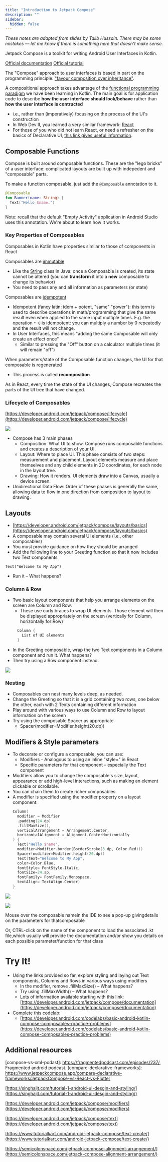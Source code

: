 ```yaml
---
title: "Introduction to Jetpack Compose"
description: ""
sidebar:
  hidden: false
---
```


*These notes are adapted from slides by Talib Hussain. There may be some mistakes — let me know if there is something here that doesn’t make sense.*

Jetpack Compose is a toolkit for writing Android User Interfaces in Kotlin.

[Official documentation](https://developer.android.com/jetpack/compose/documentation)
[Official tutorial](https://developer.android.com/jetpack/compose/tutorial)

The "Compose" approach to user interfaces is based in part on the programming principle: ["favour composition over inheritance"](https://en.wikipedia.org/wiki/Composition_over_inheritance). 

A compositional approach takes advantage of the [functional programming paradigm](#) we have been learning in Kotlin. The main goal is for application code to describe **how the user interface should look/behave** rather than **how the user interface is contructed**
  - i.e., rather than (imperatively) focusing on the process of the UI's construction
  - In Web Dev II, you learned a very similar framework: [React](https://react.dev/)
  - For those of you who did not learn React, or need a refresher on the basics of Declarative UI, [this link gives useful information](https://developer.android.com/jetpack/compose/mental-model).

## Composable Functions

Compose is built around composable functions. These are the "lego bricks" of a user interface: complicated layouts are built up with indepedent and "composable" parts.

To make a function composable, just add the `@Composable` annotation to it.

```kotlin
@Composable
fun Banner(name: String) {
  Text("Hello $name.")
}
```

Note: recall that the default "Empty Activity" application in Android Studio uses this annotation. We're about to learn how it works.

### Key Properties of Composables

Composables in Kotlin have properties similar to those of components in React

Composables are [immutable](https://en.wikipedia.org/wiki/Immutable_object)
  - Like the [String](https://docs.oracle.com/javase/8/docs/api/java/lang/String.html) class in Java: once a Composable is created, its state cannot be altered (you can **transform** it into a **new** composable to change its behavior)
  - You need to pass any and all information as parameters (or state)

Composables are [idempotent](https://en.wikipedia.org/wiki/Idempotence)
  - Idempotent (fancy latin: idem + potent, "same" "power"): this term is used to describe operations in math/programming that give the same result even when applied to the same input multiple times. E.g. the operation `* 0` is idempotent: you can multiply a number by 0 repeatedly and the result will not change.
  - In User Interfaces, this means "adding the same Composable will only create an effect once"
    - Similar to pressing the "Off" button on a calculator multiple times (it will remain "off")

When parameters/state of the Composable function changes, the UI for that composable is regenerated
  - This process is called **recomposition**

As in React, every time the state of the UI changes, Compose recreates the parts of the UI tree that have changed.

### Lifecycle of Composables

[https://developer.android.com/jetpack/compose/lifecycle](https://developer.android.com/jetpack/compose/lifecycle)

![](./img/AppDev2_Day_06_after2.png)

* Compose has 3 main phases
  * Composition: What UI to show. Compose runs composable functions and creates a description of your UI.
  * Layout: Where to place UI. This phase consists of two steps: measurement and placement. Layout elements measure and place themselves and any child elements in 2D coordinates, for each node in the layout tree.
  * Drawing: How it renders. UI elements draw into a Canvas, usually a device screen.
* Unidirectional Data Flow: Order of these phases is generally the same, allowing data to flow in one direction from composition to layout to drawing.

## Layouts

* [https://developer.android.com/jetpack/compose/layouts/basics](https://developer.android.com/jetpack/compose/layouts/basics)
* A composable may contain several UI elements (i.e., other composables)
* You must provide guidance on how they should be arranged
* Add the following line to your Greeting function so that it now includes two Text components

`Text("Welcome to My App")`

* Run it – What happens?

### Column & Row

* Two basic layout components that help you arrange elements on the screen are Column and Row.
  * These use curly braces to wrap UI elements.  Those element will then be displayed appropriately on the screen (vertically for Column, horizontally for Row)
  ```kotlin
    Column {
      List of UI elements
    }
  ```
* In the Greeting composable, wrap the two Text components in a Column component and run it.  What happens?
* Then try using a Row component instead.

![](./img/AppDev2_Day_06_after4.png)

### Nesting

* Composables can nest many levels deep, as needed.
* Change the Greeting so that it is a grid containing two rows, one below the other, each with 2 Texts containing different information
* Play around with various ways to use Column and Row to layout information on the screen
* Try using the composable Spacer as appropriate
  * Spacer(modifier=Modifier.height(20.dp))

## Modifiers & Style parameters

* To decorate or configure a composable, you can use:
  * Modifiers - Analogous to using an inline "style=" in React
  * Specific parameters for that component – especially the Text component
* Modifiers allow you to change the composable's size, layout, appearance or add high-level interactions, such as making an element clickable or scrollable.
* You can chain them to create richer composables.
* A modifier is specified using the modifier property on a layout component:
  ```kotlin
  Column(
    modifier = Modifier
    .padding(24.dp)
    .fillMaxSize(),
    verticalArrangement = Arrangement.Center,
    horizontalAlignment = Alignment.CenterHorizontally
  ) {
    Text("Hello $name",
    modifier=Modifier.border(BorderStroke(3.dp, Color.Red)))
    Spacer(modifier=Modifier.height(20.dp))
    Text(text="Welcome to My App",
    color=Color.Blue,
    fontStyle= FontStyle.Italic,
    fontSize=24.sp,
    fontFamily= FontFamily.Monospace,
    textAlign= TextAlign.Center)
  }
  ```

![](./img/AppDev2_Day_06_after5.png)

![](./img/AppDev2_Day_06_after6.png)

Mouse over the composable namein the IDE to see a pop-up givingdetails on the parameters for thatcomposable

Or, CTRL-click on the name of the component to load the associated .kt file,which usually will provide the documentation and/or show you details on each possible parameter/function for that class

# Try It!

* Using the links provided so far, explore styling and laying out Text components, Columns and Rows in various ways using modifiers
  * In the modifier, remove .fillMaxSize() – What happens?
  * Try using .fillMaxWidth() – What happens?
  * Lots of information available starting with this link:  [https://developer.android.com/jetpack/compose/documentation](https://developer.android.com/jetpack/compose/documentation)
* Complete this codelab:
  * [https://developer.android.com/codelabs/basic-android-kotlin-compose-composables-practice-problems](https://developer.android.com/codelabs/basic-android-kotlin-compose-composables-practice-problems)

## Additional resources

[compose-vs-xml-podast]: https://fragmentedpodcast.com/episodes/237/, Fragmented android podcast.
[compare-declarative-frameworks]: https://www.jetpackcompose.app/compare-declarative-frameworks/JetpackCompose-vs-React-vs-Flutter

[compose-tutorial-playlist-2021]: https://www.youtube.com/watch?v=cDabx3SjuOY&list=PLQkwcJG4YTCSpJ2NLhDTHhi6XBNfk9WiC

[https://singhajit.com/tutorial-1-android-ui-desgin-and-styling/](https://singhajit.com/tutorial-1-android-ui-desgin-and-styling/)

[https://developer.android.com/jetpack/compose/modifiers](https://developer.android.com/jetpack/compose/modifiers)

[https://developer.android.com/jetpack/compose/text](https://developer.android.com/jetpack/compose/text)

[https://www.tutorialkart.com/android-jetpack-compose/text-create/](https://www.tutorialkart.com/android-jetpack-compose/text-create/)

[https://semicolonspace.com/jetpack-compose-alignment-arrangement/](https://semicolonspace.com/jetpack-compose-alignment-arrangement/)

